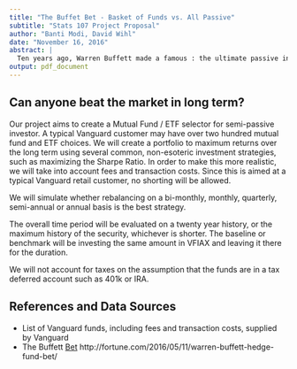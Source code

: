 ```yaml
---
title: "The Buffet Bet - Basket of Funds vs. All Passive"
subtitle: "Stats 107 Project Proposal"
author: "Banti Modi, David Wihl"
date: "November 16, 2016"
abstract: |
  Ten years ago, Warren Buffett made a famous : the ultimate passive investment, the Vanguard S&P 500 Index Fund Admiral (VFIAX), vs. a basket of funds determined by a team of hedge fund experts. Whoever had a lower return after ten years would donate $1 million to the charity of choice of the winner. After eight years, it looks increasingly likely that Buffett will win the bet.
output: pdf_document
---
```

\begin{center}
\textbf{Type: Simulating a trading strategy.}
\end{center}

## Can anyone beat the market in long term?

Our project aims to create a Mutual Fund / ETF selector for semi-passive investor. 
A typical Vanguard customer may have over two hundred mutual fund and ETF choices. 
We will create a portfolio to maximum returns over the long term using several common, non-esoteric investment
strategies, such as maximizing the Sharpe Ratio.
In order to make this more realistic, we will take into account fees and transaction costs.
Since this is aimed at a typical Vanguard retail customer, no shorting will be allowed. 

We will simulate whether rebalancing on a bi-monthly, monthly, quarterly, semi-annual or annual basis is the best strategy. 

The overall time period will be evaluated on a twenty year history, or the maximum history of the security, whichever is shorter.  The baseline or benchmark will be investing the same amount in VFIAX and leaving it there for the
duration.

We will not account for taxes on the assumption that the funds are in a tax deferred account such as 401k or
IRA.

## References and Data Sources

* List of Vanguard funds, including fees and transaction costs, supplied by Vanguard
* The Buffett [Bet](http://fortune.com/2016/05/11/warren-buffett-hedge-fund-bet/) http://fortune.com/2016/05/11/warren-buffett-hedge-fund-bet/

